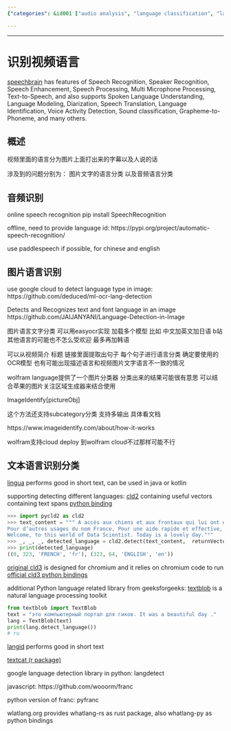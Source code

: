 ```yaml
---
{"categories": &id001 ["audio analysis", "language classification", "language recognization", "localization", "OCR", "pyjom", "speech recognization"], "category": "Natural Language Processing", "date": "2023-12-22 23:52:59", "description": "This article delves into the process of identifying languages in videos through the utilization of various tools, such as SpeechRecognition, paddlespeech, Google Cloud ML, EasyOCR, langid, textcat, and more. These tools facilitate language detection in both audio and textual content within videos.", "tags": *id001, "title": "识别视频语言"}

---
```


------

# 识别视频语言

[speechbrain](https://speechbrain.github.io/) has features of Speech Recognition, Speaker Recognition, Speech Enhancement, Speech Processing, Multi Microphone Processing, Text-to-Speech, and also supports Spoken Language Understanding, Language Modeling, Diarization, Speech Translation, Language Identification, Voice Activity Detection, Sound classification, Grapheme-to-Phoneme, and many others.

## 概述

视频里面的语言分为图片上面打出来的字幕以及人说的话

涉及到的问题分别为： 图片文字的语言分类 以及音频语言分类

## 音频识别

online speech recognition
pip install SpeechRecognition

offline, need to provide language id:
https://pypi.org/project/automatic-speech-recognition/

use paddlespeech if possible, for chinese and english

## 图片语言识别

use google cloud to detect language type in image:
https://github.com/deduced/ml-ocr-lang-detection

Detects and Recognizes text and font language in an image
https://github.com/JAIJANYANI/Language-Detection-in-Image

图片语言文字分类 可以用easyocr实现 加载多个模型 比如 中文加英文加日语 b站其他语言的可能也不怎么受欢迎 最多再加韩语

可以从视频简介 标题 链接里面提取出句子 每个句子进行语言分类 确定要使用的OCR模型 也有可能出现描述语言和视频图片文字语言不一致的情况

wolfram language提供了一个图片分类器 分类出来的结果可能很有意思 可以结合苹果的图片关注区域生成器来结合使用

ImageIdentify[pictureObj]

这个方法还支持subcategory分类 支持多输出 具体看文档

https://www.imageidentify.com/about/how-it-works

wolfram支持cloud deploy 到wolfram cloud不过那样可能不行

## 文本语言识别分类

[lingua](https://github.com/pemistahl/lingua) performs good in short text, can be used in java or kotlin

supporting detecting different languages:
[cld2](https://github.com/ropensci/cld2) containing useful vectors containing text spans [python binding](https://pypi.org/project/pycld2/)

```python
>>> import pycld2 as cld2
>>> text_content = """ A accès aux chiens et aux frontaux qui lui ont été il peut consulter et modifier ses collections et exporter Cet article concerne le pays européen aujourd’hui appelé République française. 
Pour d’autres usages du nom France, Pour une aide rapide et effective, veuiller trouver votre aide dans le menu ci-dessus. 
Welcome, to this world of Data Scientist. Today is a lovely day."""
>>> _, _, _, detected_language = cld2.detect(text_content,  returnVectors=True)
>>> print(detected_language)
((0, 323, 'FRENCH', 'fr'), (323, 64, 'ENGLISH', 'en'))
```

[original cld3](https://github.com/google/cld3) is designed for chromium and it relies on chromium code to run
[official cld3 python bindings](https://pypi.org/project/gcld3/)

additional Python language related library from geeksforgeeks:
[textblob](https://textblob.readthedocs.io/en/dev/) is a natural language processing toolkit
```python
from textblob import TextBlob
text = "это компьютерный портал для гиков. It was a beautiful day ."
lang = TextBlob(text)
print(lang.detect_language())
# ru
```
[langid](https://github.com/saffsd/langid.py) performs good in short text

[textcat (r package)](https://cran.r-project.org/package=textcat)

google language detection library in python: langdetect

javascript:
https://github.com/wooorm/franc

python version of franc:
pyfranc

wlatlang.org provides whatlang-rs as rust package, also whatlang-py as python bindings

